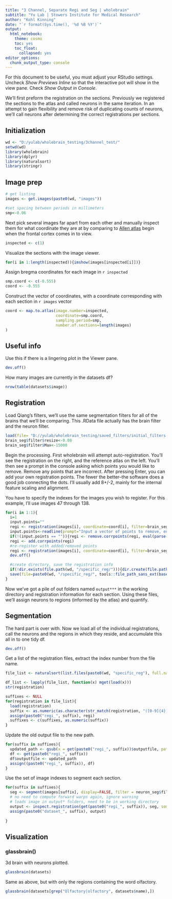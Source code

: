 ```yaml
---
title: "3 Channel, Separate Regi and Seg | wholebrain"
subtitle: "Yu Lab | Stowers Institute for Medical Research"
author: "Kohl Kinning"
date: "`r format(Sys.time(), '%d %B %Y')`"
output:
  html_notebook:
    theme: cosmo
    toc: yes
    toc_float:
      collapsed: yes
editor_options: 
  chunk_output_type: console
---
```


For this document to be useful, you must adjust your RStudio settings. Uncheck *Show Previews Inline* so that the interactive pot will show in the view pane. Check *Show Output in Console*.

We'll first preform the registration on the sections. Previously we registered the sections to the atlas and called neurons in the same iteration. In an attempt to gain flexibility and remove risk of duplicating counts of neurons, we'll call neurons after determining the correct registrations per sections.

## Initialization

```r
wd <- "D:/yulab/wholebrain_testing/3channel_test/"
setwd(wd)
library(wholebrain)
library(dplyr)
library(naturalsort)
library(stringr)
```

## Image prep

```r
# get listing
images <- get.images(paste0(wd, "images"))
```

```r
#set spacing between periods in millimeters
smp<-0.06
```

Next pick several images far apart from each other and manually inspect them for what coordinate they are at by comparing to [Allen atlas](http:/mouse.brain-map.org/experiment/siv/?imageId=102162070) begin when the frontal cortex comes in to view.

```r
inspected <- c(1)
```

Visualize the sections with the image viewer.

```r
for(i in 1:length(inspected)){imshow(images[inspected[i]])}

```

Assign bregma coordinates for each image in `r inspected`

```r
smp.coord <- c(-0.555)
coord <- -0.555
```


Construct the vector of coordinates, with a coordinate corresponding with each section in `r images` vector

```r
coord <- map.to.atlas(image.number=inspected, 
                      coordinate=smp.coord, 
                      sampling.period=smp, 
                      number.of.sections=length(images)
)
```


## Useful info

Use this if there is a lingering plot in the Viewer pane.

```r
dev.off()
```

How many images are currently in the datasets df?

```r
nrow(table(datasets$image))
```


## Registration

Load Qiang's filters, we'll use the same segmentation filters for all of the brains that we'll be comparing. This .RData file actually has the brain filter and the neuron filter. 

```r
load(file= "D://yulab/wholebrain_testing/saved_filters/initial_filters.RData")
brain_seg$filter$resize<-0.08
brain_seg$filter$Max<-15000
```



Begin the processing. First wholebrain will attempt auto-registration. You'll see the registration on the right, and the  reference atlas on the left. You'll then see a prompt in the console asking which points you would like to remove. Remove any points that are incorrect. After pressing Enter, you can add your own registration points. The fewer the better--the software does a good job connecting the dots. I'll usually add 8+/-2, mainly for the internal feature scaling and alignment.

You have to specify the indexes for the images you wish to register. For this example, I'll use images 47 through 138.

```r
for(i in 1:1){
  i=1
  input.points=""
  regi <- registration(images[i], coordinate=coord[i], filter=brain_seg$filter, display=TRUE, channel=0, batch.mode=TRUE)
  input.points<-readline(prompt="Input a vector of points to remove, enter if OK: ")
  if(!(input.points == "")){regi <- remove.corrpoints(regi, eval(parse(text=input.points)))}
  regi <- add.corrpoints(regi)
  #re-register with added/removed points
  regi <- registration(images[i], coordinate=coord[i], filter=brain_seg$filter, display=TRUE, channel=0, correspondance=regi)
  dev.off()

  #create directory, save the registration info
  if(!dir.exists(file.path(wd, "/specific_reg/"))){dir.create(file.path(wd, "/specific_reg/"), showWarnings = FALSE)}
  save(file=paste0(wd, "/specific_reg/", tools::file_path_sans_ext(basename(images[i])), "_registration_info.RData"), regi)
}
```


Now we've got a pile of out folders named `output***` in the working directory and registration information for each section. Using these files, we'll assign neurons to regions (informed by the atlas) and quantify.

## Segmentation

The hard part is over with. Now we load all of the individual registrations, call the neurons and the regions in which they reside, and accumulate this all in to one tidy df.

```r
dev.off()
```

Get a list of the registration files, extract the index number from the file name.

```r
file_list <- naturalsort(list.files(paste0(wd, "specific_reg"), full.names = TRUE))

df_list <- lapply(file_list, function(x) mget(load(x)))
str(registration)

suffixes <- NULL
for(registration in file_list){
  load(registration)
  suffix <- as.numeric(as.character(str_match(registration, "([0-9]{4})_")[2]))
  assign(paste0("regi_", suffix), regi)
  suffixes <- c(suffixes, as.numeric(suffix))
}
```

Update the old output file to the new path.

```r
for(suffix in suffixes){
  updated_path <- gsub(x = get(paste0("regi_", suffix))$outputfile, pattern = "FU", replacement = "testing")
  df <- get(paste0("regi_", suffix))
  df$outputfile <- updated_path
  assign((paste0("regi_", suffix)), df)
}
```

Use the set of image indexes to segment each section.

```r
for(suffix in suffixes){
  seg <- segment(images[suffix], display=FALSE, filter = neuron_seg$filter, channel=1)
  # no need to compute forward warps again, ignore warning
  # loads image in output* folders, need to be in working directory
  output <- inspect.registration(get(paste0("regi_", suffix)), seg, soma = TRUE, forward.warps = FALSE, device=FALSE, batch.mode = TRUE)
  assign(paste0("dataset_", suffix), output)
  
}
```





## Visualization

### glassbrain()

3d brain with neurons plotted.

```r
glassbrain(datasets)
```

Same as above, but with only the regions containing the word olfactory.

```r
glassbrain(datasets[grep("Olfactory|olfactory", datasets$name),])
```
